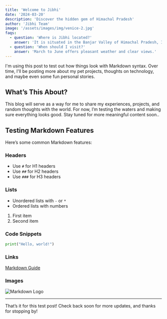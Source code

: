 ```yaml
---
title: 'Welcome to Jibhi'
date: '2024-03-20'
description: 'Discover the hidden gem of Himachal Pradesh'
author: 'Jibhi Team'
image: '/assets/images/img/venice-2.jpg'
faqs:
  - question: 'Where is Jibhi located?'
    answer: 'It is situated in the Banjar Valley of Himachal Pradesh, India.'
  - question: 'When should I visit?'
    answer: 'March to June offers pleasant weather and clear views.'
---
```


I'm using this post to test out how things look with Markdown syntax. Over time, I'll be posting more about my pet projects, thoughts on technology, and maybe even some fun personal stories.

## What’s This About?

This blog will serve as a way for me to share my experiences, projects, and random thoughts with the world. For now, I’m testing the waters and making sure everything looks good. Stay tuned for more meaningful content soon..

## Testing Markdown Features

Here’s some common Markdown features:

### Headers

- Use `#` for H1 headers
- Use `##` for H2 headers
- Use `###` for H3 headers

### Lists

- Unordered lists with `-` or `*`
- Ordered lists with numbers

1. First item
2. Second item

### Code Snippets

```python
print("Hello, world!")
```

### Links

[Markdown Guide](https://www.markdownguide.org)

### Images

![Markdown Logo](/markdown.png)

---

That’s it for this test post! Check back soon for more updates, and thanks for stopping by!

